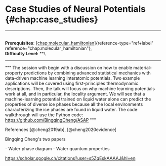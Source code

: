 # Case Studies of Neural Potentials \{#chap:case_studies\}

------------------------------------------------------------------------

\
**Prerequisites:**
[\[chap:molecular_hamiltonian\]](#chap:molecular_hamiltonian)\{reference-type="ref+label"
reference="chap:molecular_hamiltonian"\},\
**Difficulty Level:** \*\*\

------------------------------------------------------------------------

\"\"\" The session with begin with a discussion on how to enable
material-property predictions by combining advanced statistical
mechanics with data-driven machine learning interatomic potentials. Two
example applications will be covered using first-principles
thermodynamic descriptions. Then, the talk will focus on why machine
learning potentials work at all, and in particular, the locality
argument. We will see that a machine-learning potential trained on
liquid water alone can predict the properties of diverse ice phases
because all the local environments characterizing the ice phases are
found in liquid water. The code walkthrough will use the Python code:
https://github.com/BingqingCheng/ASAP \"\"\"

References [@cheng2019ab], [@cheng2020evidence]

Bingqing Cheng's two papers

\- Water phase diagram - Water quantum properties

<https://scholar.google.ch/citations?user=s5ZqEskAAAAJ&hl=en>
